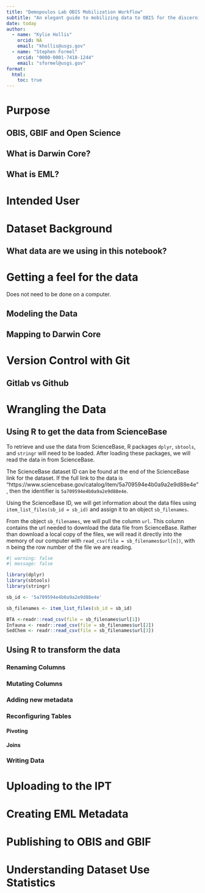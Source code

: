 ---
title: "Demopoulos Lab OBIS Mobilization Workflow"
subtitle: "An elegant guide to mobilizing data to OBIS for the discerning member of the Demopoulos lab." 
date: today
author: 
  - name: "Kylie Hollis"
    orcid: NA
    email: "khollis@usgs.gov"
  - name: "Stephen Formel"
    orcid: "0000-0001-7418-1244"
    email: "sformel@usgs.gov"
format: 
  html:
    toc: true
---

# Purpose
## OBIS, GBIF and Open Science
## What is Darwin Core?
## What is EML?

# Intended User

# Dataset Background
## What data are we using in this notebook?

# Getting a feel for the data
  
  Does not need to be done on a computer.
  
## Modeling the Data
## Mapping to Darwin Core

# Version Control with Git
## Gitlab vs Github

# Wrangling the Data
## Using R to get the data from ScienceBase

To retrieve and use the data from ScienceBase, R packages `dplyr`, `sbtools`, and `stringr` will need to be loaded. After loading these packages, we will read the data in from ScienceBase.

The ScienceBase dataset ID can be found at the end of the ScienceBase link for the dataset. If the full link to the data is "https://www.sciencebase.gov/catalog/item/5a709594e4b0a9a2e9d88e4e", then the identifier is `5a709594e4b0a9a2e9d88e4e`.

Using the ScienceBase ID, we will get information about the data files using `item_list_files(sb_id = sb_id)` and assign it to an object `sb_filenames`.

From the object `sb_filenames`, we will pull the column `url`. This column contains the url needed to download the data file from ScienceBase. Rather than download a local copy of the files, we will read it directly into the memory of our computer with `read_csv(file = sb_filenames$url[n])`, with n being the row number of the file we are reading.


```{r}
#| warning: false
#| message: false

library(dplyr)
library(sbtools)
library(stringr)

sb_id <- '5a709594e4b0a9a2e9d88e4e'

sb_filenames <- item_list_files(sb_id = sb_id)

BTA <-readr::read_csv(file = sb_filenames$url[1])
Infauna <- readr::read_csv(file = sb_filenames$url[2])
SedChem <- readr::read_csv(file = sb_filenames$url[3])
```

## Using R to transform the data
### Renaming Columns
### Mutating Columns
### Adding new metadata
### Reconfiguring Tables
#### Pivoting
#### Joins
### Writing Data

# Uploading to the IPT
# Creating EML Metadata
# Publishing to OBIS and GBIF
# Understanding Dataset Use Statistics